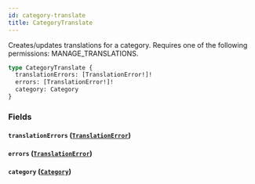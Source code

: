 ```yaml
---
id: category-translate
title: CategoryTranslate
---
```



Creates/updates translations for a category. Requires one of the following permissions: MANAGE_TRANSLATIONS.

```graphql
type CategoryTranslate {
  translationErrors: [TranslationError!]!
  errors: [TranslationError!]!
  category: Category
}
```


### Fields

#### `translationErrors` ([`TranslationError`](../../../developer/api-reference/objects/translation-error))




#### `errors` ([`TranslationError`](../../../developer/api-reference/objects/translation-error))




#### `category` ([`Category`](../../../developer/api-reference/objects/category))






